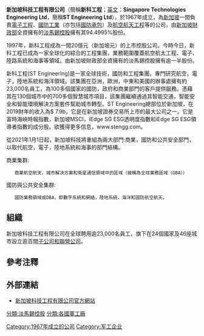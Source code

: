 {{unreferenced|time=2015-04-17T06:03:23+00:00}}
'''新加坡科技工程有限公司'''（簡稱'''新科工程'''；[[英文|英文]]：'''Singapore Technologies Engineering Ltd'''，簡稱'''ST Engineering Ltd'''），於1967年成立，為[[新加坡|新加坡]]一間負責[[電子工程|電子工程]]、[[國防工業|國防工業]]（亦包括[[國防承包|國防承包]]）及[[航空航天工程|航空航天工程]]等的公司，由[[新加坡財政部|新加坡財政部]]全資擁有的[[淡馬錫控股|淡馬錫控股]]擁有其94.4995%股份。

1997年，新科工程成為一間20億元（新加坡元）的上市控股公司。今時今日，新科工程已成為一家全球化的綜合的工程集團，業務範圍覆蓋航空航太工程、電子、陸路系統和海事等領域。由新加坡財政部全資擁有的淡馬錫控股擁有逾一半股份。

新科工程(ST Engineering)是一家全球技術，國防和工程集團，專門研究航空，電子，陸地系統和海洋領域。該集團在亞洲，歐洲，中東和美國的辦事處擁有約23,000名員工，為100多個國家的國防，政府和商業部門的客戶提供服務。憑藉其在130個城市中的700多個智慧城市項目，該集團繼續通過其智能交通，智能安全和智能環境解決方案套件幫助城市轉型。ST Engineering總部位於新加坡，在2019財年的收入為$ 7.9b，它是在新加坡證券交易所上市的最大公司之一。它是富時海峽時報指數，新加坡MSCI，iEdge SG ESG透明度指數和iEdge SG ESG領導者指數的成分股。欲獲得更多信息，www.stengg.com。

從2021年1月1日起，新加坡科技將重組為兩大部門:商業，國防和公共安全部門，以取代航空，電子，陸地系統和海事的部門結構。

商業集群: 
    商業航空航天，城市解決方案和衛星通信領域中的區域（被稱為全球業務區域（GBA））

國防與公共安全集群:
    國防業務領域或DBA，即數字系統和網絡，陸地系統，海洋和國防航空航天。

== 組織 ==
新加坡科技工程有限公司在全球聘用逾23,000名員工，旗下在24個國家及46座城市設立逾百間[[子公司和聯營公司|子公司和聯營公司]]。

== 參考注釋 ==
{{reflist}} 

== 外部連結 ==
*[http://www.stengg.com 新加坡科技工程有限公司官方網站] {{Wayback|url=http://www.stengg.com/ |date=20210309032628 }}

{{DEFAULTSORT:ST Engineering}}
{{新加坡科技工程有限公司}}
[[Category:1967年成立的公司|Category:1967年成立的公司]]
[[分類:淡馬錫控股|分類:淡馬錫控股]]
[[分類:各國軍工廠|分類:各國軍工廠]]
[[Category:军工企业|Category:军工企业]]